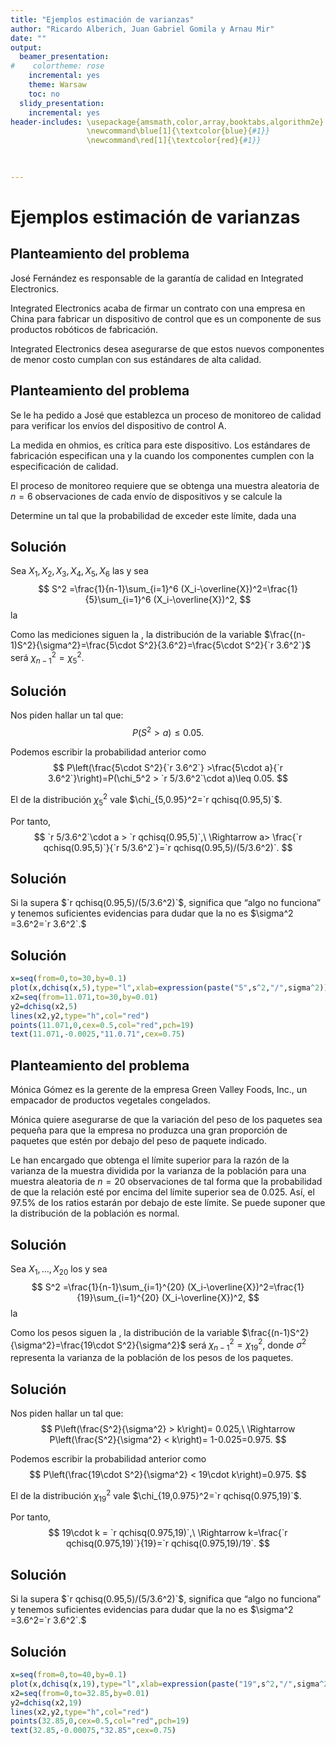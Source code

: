 ```yaml
---
title: "Ejemplos estimación de varianzas"
author: "Ricardo Alberich, Juan Gabriel Gomila y Arnau Mir"
date: ""
output:
  beamer_presentation:
#    colortheme: rose
    incremental: yes
    theme: Warsaw
    toc: no
  slidy_presentation:
    incremental: yes
header-includes: \usepackage{amsmath,color,array,booktabs,algorithm2e}
                 \newcommand\blue[1]{\textcolor{blue}{#1}}
                 \newcommand\red[1]{\textcolor{red}{#1}}

                 
              
---
```



# Ejemplos estimación de varianzas

## Planteamiento del problema

José Fernández es responsable de la garantía de calidad en Integrated Electronics. 
\pause

Integrated Electronics acaba de firmar un contrato con una empresa en China para fabricar un dispositivo de control que es un componente de sus productos robóticos de fabricación.

\pause
Integrated Electronics desea asegurarse de que estos nuevos componentes de menor costo cumplan con sus estándares de alta calidad. 




## Planteamiento del problema


Se le ha pedido a José que establezca un proceso de monitoreo de calidad para verificar los envíos del dispositivo de control A. 
\pause

La \red{variabilidad de la resistencia eléctrica,} medida en ohmios, es crítica para este dispositivo. Los estándares de fabricación especifican una \red{desviación estándar de $3.6$} y la \blue{distribución de la población de las mediciones de resistencia es normal} cuando los componentes cumplen con la especificación de calidad. 
\pause

El proceso de monitoreo requiere que se obtenga una muestra aleatoria de $n = 6$ observaciones de cada envío de dispositivos y se calcule la \red{varianza de la muestra.}
\pause

Determine un \red{límite superior para la varianza muestral} tal que la probabilidad de exceder este límite, dada una \red{desviación estándar de población de $3.6$, sea menor que $0.05.$}

## Solución
Sea $X_1,X_2,X_3,X_4,X_5,X_6$ las \red{$6$ mediciones de la muestra} y sea
$$
S^2 =\frac{1}{n-1}\sum_{i=1}^6 (X_i-\overline{X})^2=\frac{1}{5}\sum_{i=1}^6 (X_i-\overline{X})^2,
$$
la \red{varianza muestral de la muestra.}
\pause

Como las mediciones siguen la \blue{distribución normal}, la distribución de la variable $\frac{(n-1)S^2}{\sigma^2}=\frac{5\cdot S^2}{3.6^2}=\frac{5\cdot S^2}{`r 3.6^2`}$ será $\chi^2_{n-1}=\chi^2_5$.

## Solución

Nos piden hallar un \red{límite $a$} tal que:
$$
P(S^2 > a)\leq 0.05.
$$
\pause

Podemos escribir la probabilidad anterior como
$$
P\left(\frac{5\cdot S^2}{`r 3.6^2`} >\frac{5\cdot a}{`r 3.6^2`}\right)=P(\chi_5^2 > `r 5/3.6^2`\cdot a)\leq 0.05.
$$
\pause

El \red{percentil $95\%$} de la distribución $\chi_5^2$ vale $\chi_{5,0.95}^2=`r qchisq(0.95,5)`$. 
\pause

Por tanto, 
$$
`r 5/3.6^2`\cdot a > `r qchisq(0.95,5)`,\ \Rightarrow a> \frac{`r qchisq(0.95,5)`}{`r 5/3.6^2`}=`r qchisq(0.95,5)/(5/3.6^2)`.
$$

## Solución
Si la \red{varianza de la muestra} supera $`r qchisq(0.95,5)/(5/3.6^2)`$, significa que "algo no funciona" y tenemos suficientes evidencias para dudar que la \red{varianza de la población} no es $\sigma^2 =3.6^2=`r 3.6^2`.$


## Solución
```r
x=seq(from=0,to=30,by=0.1)
plot(x,dchisq(x,5),type="l",xlab=expression(paste("5",s^2,"/",sigma^2)),ylab="densidad")
x2=seq(from=11.071,to=30,by=0.01)
y2=dchisq(x2,5)
lines(x2,y2,type="h",col="red")
points(11.071,0,cex=0.5,col="red",pch=19)
text(11.071,-0.0025,"11.0.71",cex=0.75)
```


## Planteamiento del problema
Mónica Gómez es la gerente de la empresa Green Valley Foods, Inc., un empacador de productos vegetales congelados. 
\pause

Mónica quiere asegurarse de que la variación del peso de los paquetes sea pequeña para que la empresa no produzca una gran proporción de paquetes que estén por debajo del peso de paquete indicado.
\pause

Le han encargado que obtenga el límite superior para la razón de la varianza de la muestra dividida por la varianza de la población para una muestra aleatoria de $n = 20$ observaciones \pause de tal forma que la probabilidad de que la relación esté por encima del límite superior sea de $0.025$. Así, el $97.5\%$ de los ratios estarán por debajo de este límite. Se puede suponer que la distribución de la población es normal.


## Solución
Sea $X_1,\ldots,X_{20}$ los \red{$20$ pesos de la muestra de paquetes} y sea
$$
S^2 =\frac{1}{n-1}\sum_{i=1}^{20} (X_i-\overline{X})^2=\frac{1}{19}\sum_{i=1}^{20} (X_i-\overline{X})^2,
$$
la \red{varianza muestral de la muestra.}
\pause

Como los pesos siguen la \blue{distribución normal}, la distribución de la variable $\frac{(n-1)S^2}{\sigma^2}=\frac{19\cdot S^2}{\sigma^2}$ será $\chi^2_{n-1}=\chi^2_{19}$, donde $\sigma^2$ representa la varianza de la población de los pesos de los paquetes.

## Solución

Nos piden hallar un \red{límite $k$} tal que:
$$
P\left(\frac{S^2}{\sigma^2} > k\right)= 0.025,\ \Rightarrow P\left(\frac{S^2}{\sigma^2} < k\right)= 1-0.025=0.975.
$$
\pause

Podemos escribir la probabilidad anterior como
$$
P\left(\frac{19\cdot S^2}{\sigma^2} < 19\cdot k\right)=0.975.
$$
\pause

El \red{percentil $97.5\%$} de la distribución $\chi_{19}^2$ vale $\chi_{19,0.975}^2=`r qchisq(0.975,19)`$. 
\pause

Por tanto, 
$$
19\cdot k = `r qchisq(0.975,19)`,\ \Rightarrow k=\frac{`r qchisq(0.975,19)`}{19}=`r qchisq(0.975,19)/19`.
$$

## Solución
Si la \red{varianza de la muestra} supera $`r qchisq(0.95,5)/(5/3.6^2)`$, significa que "algo no funciona" y tenemos suficientes evidencias para dudar que la \red{varianza de la población} no es $\sigma^2 =3.6^2=`r 3.6^2`.$

## Solución
```r
x=seq(from=0,to=40,by=0.1)
plot(x,dchisq(x,19),type="l",xlab=expression(paste("19",s^2,"/",sigma^2)),ylab="densidad")
x2=seq(from=0,to=32.85,by=0.01)
y2=dchisq(x2,19)
lines(x2,y2,type="h",col="red")
points(32.85,0,cex=0.5,col="red",pch=19)
text(32.85,-0.00075,"32.85",cex=0.75)
```

